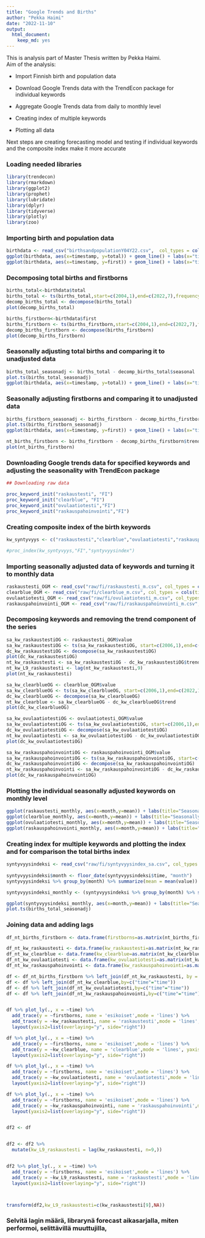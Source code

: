 ```yaml
---
title: "Google Trends and Births"
author: "Pekka Haimi"
date: "2022-11-10"
output:
  html_document:
    keep_md: yes
---
```

This is analysis part of Master Thesis written by Pekka Haimi.  
Aim of the analysis:

* Import Finnish birth and population data

+ Download Google Trends data with the TrendEcon package for individual keywords

+ Aggregate Google Trends data from daily to monthly level 

+ Creating index of multiple keywords

+ Plotting all data

Next steps are creating forecasting model and testing if individual keywords and the composite index make it more accurate
 


### Loading needed libraries

```r
library(trendecon)
library(rmarkdown)
library(ggplot2)
library(prophet)
library(lubridate)
library(dplyr)
library(tidyverse)
library(plotly)
library(zoo)
```

### Importing birth and population data

```r
birthdata <- read_csv("birthsandpopulationY04Y22.csv",  col_types = cols(timestamp = col_date(format = "%Y-%m-%d")))
ggplot(birthdata, aes(x=timestamp, y=total)) + geom_line() + labs(x="time", y="Number of births", title="Total number of births monthly") 
ggplot(birthdata, aes(x=timestamp, y=first)) + geom_line() + labs(x="time", y="Number of births", title="Number of firstborns monthly") 
```

### Decomposing total births and firstborns
```r
births_total<-birthdata$total
births_total <- ts(births_total,start=c(2004,1),end=c(2022,7),frequency=12)
decomp_births_total <- decompose(births_total)
plot(decomp_births_total)

births_firstborn<-birthdata$first
births_firstborn <- ts(births_firstborn,start=c(2004,1),end=c(2022,7),frequency=12)
decomp_births_firstborn <- decompose(births_firstborn)
plot(decomp_births_firstborn)
```


### Seasonally adjusting total births and comparing it to unadjusted data
```r

births_total_seasonadj <- births_total - decomp_births_total$seasonal
plot.ts(births_total_seasonadj)
ggplot(birthdata, aes(x=timestamp, y=total)) + geom_line() + labs(x="time", y="Number of births", title="Total number of births monthly") 
```

### Seasonally adjusting firstborns and comparing it to unadjusted data
```r
births_firstborn_seasonadj <- births_firstborn - decomp_births_firstborn$seasonal
plot.ts(births_firstborn_seasonadj)
ggplot(birthdata, aes(x=timestamp, y=first)) + geom_line() + labs(x="time", y="Number of births", title="Number of firstborns monthly") 

nt_births_firstborn <- births_firstborn - decomp_births_firstborn$trend
plot(nt_births_firstborn)
```


### Downloading Google trends data for specified keywords and adjusting the seasonality with TrendEcon package

```r
## Downloading raw data

proc_keyword_init("raskaustesti", "FI")
proc_keyword_init("clearblue", "FI")
proc_keyword_init("ovulaatiotesti","FI")
proc_keyword_init("raskauspahoinvointi","FI")
```

### Creating composite index of the birth keywords
```r
kw_syntyvyys <- c("raskaustesti","clearblue","ovulaatiotesti","raskauspahoinvointi")

#proc_index(kw_syntyvyys,"FI","syntyvyysindex")
```

### Importing seasonally adjusted data of keywords and turning it to monthly data
```r


raskaustesti_OGM <- read_csv("raw/fi/raskaustesti_m.csv", col_types = cols(time = col_date(format = "%Y-%m-%d")))
clearblue_OGM <- read_csv("raw/fi/clearblue_m.csv", col_types = cols(time = col_date(format = "%Y-%m-%d")))
ovulaatiotesti_OGM <- read_csv("raw/fi/ovulaatiotesti_m.csv", col_types = cols(time = col_date(format = "%Y-%m-%d")))
raskauspahoinvointi_OGM <- read_csv("raw/fi/raskauspahoinvointi_m.csv", col_types = cols(time = col_date(format = "%Y-%m-%d")))

```
### Decomposing keywords and removing the trend component of the series
```r

sa_kw_raskaustestiOG <- raskaustesti_OGM$value
sa_kw_raskaustestiOG <- ts(sa_kw_raskaustestiOG, start=c(2006,1),end=c(2022,11),frequency=12)
dc_kw_raskaustestiOG <- decompose(sa_kw_raskaustestiOG)
plot(dc_kw_raskaustestiOG)
nt_kw_raskaustesti <- sa_kw_raskaustestiOG - dc_kw_raskaustestiOG$trend
nt_kw_L9_raskaustesti <- lag(nt_kw_raskaustesti,9)
plot(nt_kw_raskaustesti)

sa_kw_clearblueOG <- clearblue_OGM$value
sa_kw_clearblueOG <- ts(sa_kw_clearblueOG, start=c(2006,1),end=c(2022,11),frequency=12)
dc_kw_clearblueOG <- decompose(sa_kw_clearblueOG)
nt_kw_clearblue <- sa_kw_clearblueOG - dc_kw_clearblueOG$trend
plot(dc_kw_clearblueOG)

sa_kw_ovulaatiotestiOG <- ovulaatiotesti_OGM$value
sa_kw_ovulaatiotestiOG <- ts(sa_kw_ovulaatiotestiOG, start=c(2006,1),end=c(2022,11),frequency=12)
dc_kw_ovulaatiotestiOG <- decompose(sa_kw_ovulaatiotestiOG)
nt_kw_ovulaatiotesti <- sa_kw_ovulaatiotestiOG - dc_kw_ovulaatiotestiOG$trend
plot(dc_kw_ovulaatiotestiOG)

sa_kw_raskauspahoinvointiOG <- raskauspahoinvointi_OGM$value
sa_kw_raskauspahoinvointiOG <- ts(sa_kw_raskauspahoinvointiOG, start=c(2006,1),end=c(2022,11),frequency=12)
dc_kw_raskauspahoinvointiOG <- decompose(sa_kw_raskauspahoinvointiOG)
nt_kw_raskauspahoinvointi <- sa_kw_raskauspahoinvointiOG - dc_kw_raskauspahoinvointiOG$trend
plot(dc_kw_raskauspahoinvointiOG)

```



### Plotting the individual seasonally adjusted keywords on monthly level
```r
ggplot(raskaustesti_monthly, aes(x=month,y=mean)) + labs(title="Seasonally adjusted keyword index for raskaustesti") + geom_line()
ggplot(clearblue_monthly, aes(x=month,y=mean)) + labs(title="Seasonally adjusted keyword index for clearblue") + geom_line()
ggplot(ovulaatiotesti_monthly, aes(x=month,y=mean)) + labs(title="Seasonally adjusted keyword index for ovulaatiotesti") + geom_line()
ggplot(raskauspahoinvointi_monthly, aes(x=month,y=mean)) + labs(title="Seasonally adjusted keyword index for raskauspahoinvointi") + geom_line()
```

### Creating index for multiple keywords and plotting the index and for comparison the total births index
```r
syntyvyysindeksi <- read_csv("raw/fi/syntyvyysindex_sa.csv", col_types = cols(time = col_date(format = "%Y-%m-%d"), 
                                                                              value = col_number()))
syntyvyysindeksi$month <- floor_date(syntyvyysindeksi$time, "month")
syntyvyysindeksi %>% group_by(month) %>% summarize(mean = mean(value))

syntyvyysindeksi_monthly <- (syntyvyysindeksi %>% group_by(month) %>% summarize(mean = mean(value)))

ggplot(syntyvyysindeksi_monthly, aes(x=month,y=mean)) + labs(title="Seasonally adjusted index for birth related keywords") + geom_line()
plot.ts(births_total_seasonadj)

```



### Joining data and adding lags
```r
df_nt_births_firstborn <- data.frame(firstborns=as.matrix(nt_births_firstborn),time=as.Date(as.yearmon(time(nt_births_firstborn))))

df_nt_kw_raskaustesti <- data.frame(kw_raskaustesti=as.matrix(nt_kw_raskaustesti),time=as.Date(as.yearmon(time(nt_kw_raskaustesti))))
df_nt_kw_clearblue <- data.frame(kw_clearblue=as.matrix(nt_kw_clearblue),time=as.Date(as.yearmon(time(nt_kw_clearblue))))
df_nt_kw_ovulaatiotesti <- data.frame(kw_ovulaatiotesti=as.matrix(nt_kw_ovulaatiotesti),time=as.Date(as.yearmon(time(nt_kw_ovulaatiotesti))))
df_nt_kw_raskauspahoinvointi <- data.frame(kw_raskauspahoinvointi=as.matrix(nt_kw_raskauspahoinvointi),time=as.Date(as.yearmon(time(nt_kw_raskauspahoinvointi))))

df <- df_nt_births_firstborn %>% left_join(df_nt_kw_raskaustesti, by = c("time"="time"))
df <- df %>% left_join(df_nt_kw_clearblue,by=c("time"="time"))
df <- df %>% left_join(df_nt_kw_ovulaatiotesti,by=c("time"="time"))
df <- df %>% left_join(df_nt_kw_raskauspahoinvointi,by=c("time"="time"))


df %>% plot_ly(., x = ~time) %>% 
  add_trace(y = ~firstborns, name = 'esikoiset',mode = 'lines') %>% 
  add_trace(y = ~kw_raskaustesti, name = 'raskaustesti',mode = 'lines', yaxis="y2") %>% 
  layout(yaxis2=list(overlaying="y", side="right"))

df %>% plot_ly(., x = ~time) %>% 
  add_trace(y = ~firstborns, name = 'esikoiset',mode = 'lines') %>% 
  add_trace(y = ~kw_clearblue, name = 'clearblue',mode = 'lines', yaxis="y2") %>% 
  layout(yaxis2=list(overlaying="y", side="right"))

df %>% plot_ly(., x = ~time) %>% 
  add_trace(y = ~firstborns, name = 'esikoiset',mode = 'lines') %>% 
  add_trace(y = ~kw_ovulaatiotesti, name = 'ovulaatiotesti',mode = 'lines', yaxis="y2") %>% 
  layout(yaxis2=list(overlaying="y", side="right"))

df %>% plot_ly(., x = ~time) %>% 
  add_trace(y = ~firstborns, name = 'esikoiset',mode = 'lines') %>% 
  add_trace(y = ~kw_raskauspahoinvointi, name = 'raskauspahoinvointi',mode = 'lines', yaxis="y2") %>% 
  layout(yaxis2=list(overlaying="y", side="right"))


df2 <- df


df2 <- df2 %>%                           
  mutate(kw_L9_raskaustesti = lag(kw_raskaustesti, n=9,))


df2 %>% plot_ly(., x = ~time) %>% 
  add_trace(y = ~firstborns, name = 'esikoiset',mode = 'lines') %>% 
  add_trace(y = ~kw_L9_raskaustesti, name = 'raskaustesti',mode = 'lines', yaxis="y2") %>% 
  layout(yaxis2=list(overlaying="y", side="right"))



transform(df2,kw_L9_raskaustesti=c(kw_raskaustesti[9],NA))

```

### Selvitä lagin määrä, librarynä forecast aikasarjalla, miten performoi, selittävillä muuttujilla,

